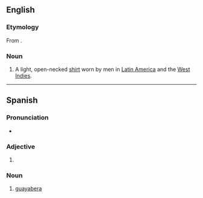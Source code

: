 ==English==
{{wikipedia}}
===Etymology===
From {{etyl|es}} {{term|guayabera|lang=es}}.

===Noun===
{{en-noun}}

# A light, open-necked [[shirt]] worn by men in [[Latin America]] and the [[West Indies]].

----

==Spanish==
===Pronunciation===
*{{IPA|/ɡwajaˈβeɾa/|lang=es}}

===Adjective===
{{infl|es|adjective form}}

# {{feminine of|[[guayabero]]|lang=Spanish}}

===Noun===
{{es-noun-f}}

# [[#English|guayabera]]